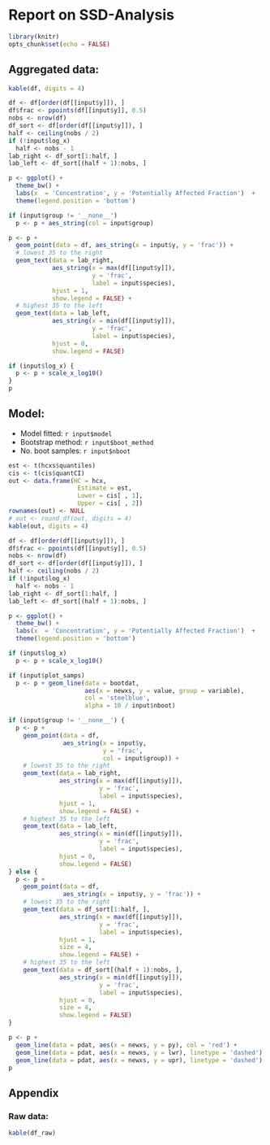 # Report on SSD-Analysis

```r
library(knitr)
opts_chunk$set(echo = FALSE)
```


## Aggregated data:

```r
kable(df, digits = 4)
```

```r
df <- df[order(df[[input$y]]), ]
df$frac <- ppoints(df[[input$y]], 0.5)
nobs <- nrow(df)
df_sort <- df[order(df[[input$y]]), ]
half <- ceiling(nobs / 2)
if (!input$log_x)
  half <- nobs - 1
lab_right <- df_sort[1:half, ]
lab_left <- df_sort[(half + 1):nobs, ]

p <- ggplot() +
  theme_bw() +
  labs(x  = 'Concentration', y = 'Potentially Affected Fraction')  +
  theme(legend.position = 'bottom')

if (input$group != '__none__')
  p <- p + aes_string(col = input$group)

p <- p + 
  geom_point(data = df, aes_string(x = input$y, y = 'frac')) +
  # lowest 35 to the right
  geom_text(data = lab_right, 
            aes_string(x = max(df[[input$y]]), 
                       y = 'frac', 
                       label = input$species), 
            hjust = 1, 
            show.legend = FALSE) +
  # highest 35 to the left
  geom_text(data = lab_left, 
            aes_string(x = min(df[[input$y]]), 
                       y = 'frac', 
                       label = input$species), 
            hjust = 0, 
            show.legend = FALSE) 

if (input$log_x) {
  p <- p + scale_x_log10()
}
p
```



## Model:

* Model fitted: `r input$model`
* Bootstrap method: `r input$boot_method`
* No. boot samples: `r input$nboot`

```r
est <- t(hcxs$quantiles)
cis <- t(cis$quantCI)
out <- data.frame(HC = hcx,
                   Estimate = est,
                   Lower = cis[ , 1],
                   Upper = cis[ , 2])
rownames(out) <- NULL
# out <- round_df(out, digits = 4)
kable(out, digits = 4)
```


```r
df <- df[order(df[[input$y]]), ]
df$frac <- ppoints(df[[input$y]], 0.5)
nobs <- nrow(df)
df_sort <- df[order(df[[input$y]]), ]
half <- ceiling(nobs / 2)
if (!input$log_x)
  half <- nobs - 1
lab_right <- df_sort[1:half, ]
lab_left <- df_sort[(half + 1):nobs, ]

p <- ggplot() +
  theme_bw() +
  labs(x  = 'Concentration', y = 'Potentially Affected Fraction')  +
  theme(legend.position = 'bottom')

if (input$log_x)
  p <- p + scale_x_log10()

if (input$plot_samps)
  p <- p + geom_line(data = bootdat,
                     aes(x = newxs, y = value, group = variable),
                     col = 'steelblue', 
                     alpha = 10 / input$nboot)

if (input$group != '__none__') {
  p <- p + 
    geom_point(data = df,
               aes_string(x = input$y, 
                          y = 'frac', 
                          col = input$group)) +
    # lowest 35 to the right
    geom_text(data = lab_right, 
              aes_string(x = max(df[[input$y]]), 
                         y = 'frac', 
                         label = input$species), 
              hjust = 1, 
              show.legend = FALSE) +
    # highest 35 to the left
    geom_text(data = lab_left, 
              aes_string(x = min(df[[input$y]]), 
                         y = 'frac', 
                         label = input$species), 
              hjust = 0, 
              show.legend = FALSE) 
} else {
  p <- p + 
    geom_point(data = df,
               aes_string(x = input$y, y = 'frac')) +
    # lowest 35 to the right
    geom_text(data = df_sort[1:half, ], 
              aes_string(x = max(df[[input$y]]), 
                         y = 'frac', 
                         label = input$species), 
              hjust = 1, 
              size = 4, 
              show.legend = FALSE) +
    # highest 35 to the left
    geom_text(data = df_sort[(half + 1):nobs, ], 
              aes_string(x = min(df[[input$y]]), 
                         y = 'frac', 
                         label = input$species), 
              hjust = 0, 
              size = 4, 
              show.legend = FALSE) 
}

p <- p + 
  geom_line(data = pdat, aes(x = newxs, y = py), col = 'red') +
  geom_line(data = pdat, aes(x = newxs, y = lwr), linetype = 'dashed') +
  geom_line(data = pdat, aes(x = newxs, y = upr), linetype = 'dashed') 
p
```



## Appendix
### Raw data:

```r
kable(df_raw)
```
